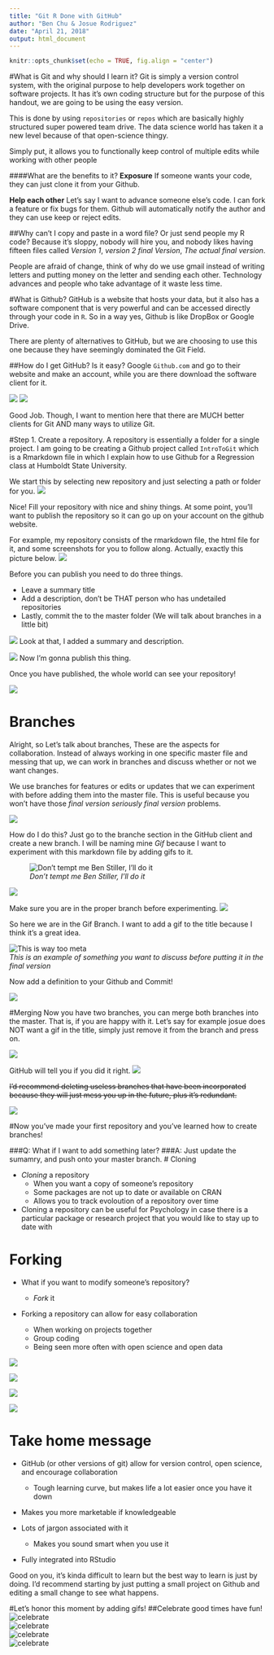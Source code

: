 ```yaml
---
title: "Git R Done with GitHub"
author: "Ben Chu & Josue Rodriguez"
date: "April 21, 2018"
output: html_document
---
```


```r
knitr::opts_chunk$set(echo = TRUE, fig.align = "center")
```


#What is Git and why should I learn it?
Git is simply a version control system, with the original purpose to help developers work together on software projects. It has it's own coding structure but for the purpose of this handout, we are going to be using the easy version. 


This is done by using `repositories` or `repos` which are basically highly structured super powered team drive. The data science world has taken it a new level because of that open-science thingy.

Simply put, it allows you to functionally keep control of multiple edits while working with other people

####What are the benefits to it?
**Exposure** If someone wants your code, they can just clone it from your Github.

**Help each other** Let's say I want to advance someone else's code. I can fork a feature or fix bugs for them. Github will automatically notify the author and they can use keep or reject edits.


##Why can't I copy and paste in a word file? Or just send people my R code?
Because it's sloppy, nobody will hire you, and nobody likes having fifteen files called *Version 1*, *version 2* *final Version*, *The actual final version*. 

People are afraid of change, think of why do we use gmail instead of writing letters and putting money on the letter and sending each other. Technology advances and people who take advantage of it waste less time.

#What is Github?
GitHub is a website that hosts your data, but it also has a software component that is very powerful and can be accessed directly through your code in `R`. So in a way yes, Github is like DropBox or Google Drive.


There are plenty of alternatives to GitHub, but we are choosing to use this one because they have seemingly dominated the Git Field.

##How do I get GitHub? Is it easy?
Google `Github.com` and go to their website and make an account, while you are there download the software client for it. 

![](C:\Users\Branly Mclanbry\Documents\GitHub\IntroToGit\img1.png)
![](C:\Users\Branly Mclanbry\Documents\GitHub\IntroToGit\img2.png)

Good Job. Though, I want to mention here that there are MUCH better clients for Git AND many ways to utilize Git. 

#Step 1. Create a repository. 
A repository is essentially a folder for a single project. I am going to be creating a Github project called `IntroToGit` which is a Rmarkdown file in which I explain how to use Github for a Regression class at Humboldt State University. 

We start this by selecting new repository and just selecting a path or folder for you.
![](C:\Users\Branly Mclanbry\Documents\GitHub\IntroToGit\img3.png)

Nice! Fill your repository with nice and shiny things. At some point, you'll want to publish the repository so it can go up on your account on the github website. 

For example, my repository consists of the rmarkdown file, the html file for it, and some screenshots for you to follow along. Actually, exactly this picture below.
![](C:\Users\Branly Mclanbry\Documents\GitHub\IntroToGit\img4.png)

Before you can publish you need to do three things. 

* Leave a summary title
* Add a description, don't be THAT person who has undetailed repositories
* Lastly, commit the to the master folder (We will talk about branches in a little bit)

![](C:\Users\Branly Mclanbry\Documents\GitHub\IntroToGit\img5.png)
Look at that, I added a summary and description.

![](C:\Users\Branly Mclanbry\Documents\GitHub\IntroToGit\img6.png)
Now I'm gonna publish this thing.

Once you have published, the whole world can see your repository!



![](C:\Users\Branly Mclanbry\Documents\GitHub\IntroToGit\img7.png)

# Branches
Alright, so Let's talk about branches, These are the aspects for collaboration. Instead of always working in one specific master file and messing that up, we can work in branches and discuss whether or not we want changes.


We use branches for features or edits or updates that we can experiment with before adding them into the master file. This is useful because you won't have those *final version* *seriously final version* problems. 

![](https://guides.github.com/activities/hello-world/branching.png)

How do I do this? Just go to the branche section in the GitHub client and create a new branch. I will be naming mine *Gif* because I want to experiment with this markdown file by adding gifs to it. 


![*Don't tempt me Ben Stiller, I'll do it*](https://media.giphy.com/media/wi8Ez1mwRcKGI/giphy.gif)


![](C:\Users\Branly Mclanbry\Documents\GitHub\IntroToGit\img8.png)

Make sure you are in the proper branch before experimenting.
![](C:\Users\Branly Mclanbry\Documents\GitHub\IntroToGit\img9.png)

So here we are in the Gif Branch. I want to add a gif to the title because I think it's a great idea.

![This is way too meta](https://media.giphy.com/media/E21p4xYH9NgkIsrgsS/giphy.gif)  
*This is an example of something you want to discuss before putting it in the final version*

Now add a definition to your Github and Commit!

![](C:\Users\Branly Mclanbry\Documents\GitHub\IntroToGit\img10.png)

#Merging
Now you have two branches, you can merge both branches into the master. That is, if you are happy with it. Let's say for example josue does NOT want a gif in the title, simply just remove it from the branch and press on. 

![](C:\Users\Branly Mclanbry\Documents\GitHub\IntroToGit\img11.png)

GitHub will tell you if you did it right.
![](C:\Users\Branly Mclanbry\Documents\GitHub\IntroToGit\img12.png)

~~I'd recommend deleting useless branches that have been incorporated because they will just mess you up in the future, plus it's redundant.~~

![](C:\Users\Branly Mclanbry\Documents\GitHub\IntroToGit\img13.png)

#Now you've made your first repository and you've learned how to create branches! 

###Q: What if I want to add something later?
###A: Just update the sumamry, and push onto your master branch. 
# Cloning 

* *Cloning* a repository
    + When you want a copy of someone's repository
    + Some packages are not up to date or available on CRAN
    + Allows you to track evoloution of a repository over time
    
* Cloning a repository can be useful for Psychology in case there is a particular package or research project that you would like to stay up to date with

# Forking

* What if you want to modify someone's repository? 
    + *Fork* it
    
* Forking a repository can allow for easy collaboration

    + When working on projects together
    + Group coding
    + Being seen more often with open science and open data

![](https://imgur.com/YaRH7aT.png)

![](https://imgur.com/g1g6CtS.png)

![](https://imgur.com/2CdVnbF.png)

![](https://imgur.com/Vu8H9hJ.png)

# Take home message

* GitHub (or other versions of git) allow for version control, open science, and encourage collaboration

    + Tough learning curve, but makes life a lot easier once you have it down
* Makes you more marketable if knowledgeable
* Lots of jargon associated with it

    + Makes you sound smart when you use it

* Fully integrated into RStudio


Good on you, it's kinda difficult to learn but the best way to learn is just by doing. I'd recommend starting by just putting a small project on Github and editing a small change to see what happens.


#Let's honor this moment by adding gifs!
##Celebrate good times have fun!
![celebrate](https://media.giphy.com/media/l0MYt5jPR6QX5pnqM/giphy.gif)  
![celebrate](https://media.giphy.com/media/axu6dFuca4HKM/giphy.gif)  
![celebrate](https://media.giphy.com/media/26tPplGWjN0xLybiU/giphy.gif)  
![celebrate](https://media.giphy.com/media/irbOGCtFm8LNC/giphy.gif)  

